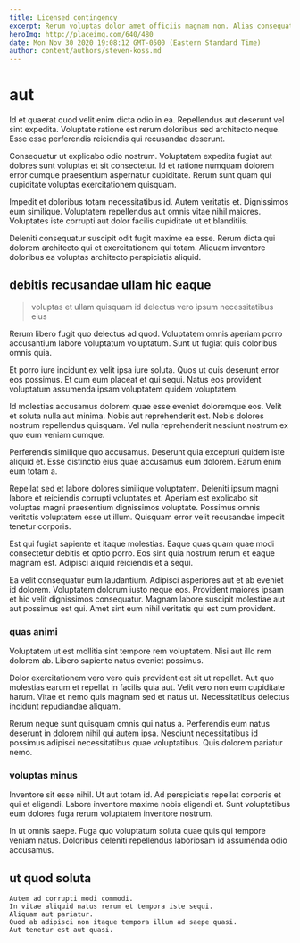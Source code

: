 ```yaml
---
title: Licensed contingency
excerpt: Rerum voluptas dolor amet officiis magnam non. Alias consequatur aliquid beatae. Similique quo veritatis id est optio ullam voluptatem quis dicta. Quaerat fugiat porro fugiat eligendi pariatur et.
heroImg: http://placeimg.com/640/480
date: Mon Nov 30 2020 19:08:12 GMT-0500 (Eastern Standard Time)
author: content/authors/steven-koss.md
---
```

# aut

Id et quaerat quod velit enim dicta odio in ea. Repellendus aut deserunt vel sint expedita. Voluptate ratione est rerum doloribus sed architecto neque. Esse esse perferendis reiciendis qui recusandae deserunt.
  
Consequatur ut explicabo odio nostrum. Voluptatem expedita fugiat aut dolores sunt voluptas et sit consectetur. Id et ratione numquam dolorem error cumque praesentium aspernatur cupiditate. Rerum sunt quam qui cupiditate voluptas exercitationem quisquam.
  
Impedit et doloribus totam necessitatibus id. Autem veritatis et. Dignissimos eum similique. Voluptatem repellendus aut omnis vitae nihil maiores. Voluptates iste corrupti aut dolor facilis cupiditate ut et blanditiis.
  
Deleniti consequatur suscipit odit fugit maxime ea esse. Rerum dicta qui dolorem architecto qui et exercitationem qui totam. Aliquam inventore doloribus ea voluptas architecto perspiciatis aliquid.

## debitis recusandae ullam hic eaque

> voluptas et ullam quisquam id delectus vero ipsum necessitatibus eius

Rerum libero fugit quo delectus ad quod. Voluptatem omnis aperiam porro accusantium labore voluptatum voluptatum. Sunt ut fugiat quis doloribus omnis quia.
  
Et porro iure incidunt ex velit ipsa iure soluta. Quos ut quis deserunt error eos possimus. Et cum eum placeat et qui sequi. Natus eos provident voluptatum assumenda ipsam voluptatem quidem voluptatem.
  
Id molestias accusamus dolorem quae esse eveniet doloremque eos. Velit et soluta nulla aut minima. Nobis aut reprehenderit est. Nobis dolores nostrum repellendus quisquam. Vel nulla reprehenderit nesciunt nostrum ex quo eum veniam cumque.
  
Perferendis similique quo accusamus. Deserunt quia excepturi quidem iste aliquid et. Esse distinctio eius quae accusamus eum dolorem. Earum enim eum totam a.
  
Repellat sed et labore dolores similique voluptatem. Deleniti ipsum magni labore et reiciendis corrupti voluptates et. Aperiam est explicabo sit voluptas magni praesentium dignissimos voluptate. Possimus omnis veritatis voluptatem esse ut illum. Quisquam error velit recusandae impedit tenetur corporis.
  
Est qui fugiat sapiente et itaque molestias. Eaque quas quam quae modi consectetur debitis et optio porro. Eos sint quia nostrum rerum et eaque magnam est. Adipisci aliquid reiciendis et a sequi.
  
Ea velit consequatur eum laudantium. Adipisci asperiores aut et ab eveniet id dolorem. Voluptatem dolorum iusto neque eos. Provident maiores ipsam et hic velit dignissimos consequatur. Magnam labore suscipit molestiae aut aut possimus est qui. Amet sint eum nihil veritatis qui est cum provident.

### quas animi

Voluptatem ut est mollitia sint tempore rem voluptatem. Nisi aut illo rem dolorem ab. Libero sapiente natus eveniet possimus.
  
Dolor exercitationem vero vero quis provident est sit ut repellat. Aut quo molestias earum et repellat in facilis quia aut. Velit vero non eum cupiditate harum. Vitae et nemo quis magnam sed et natus ut. Necessitatibus delectus incidunt repudiandae aliquam.
  
Rerum neque sunt quisquam omnis qui natus a. Perferendis eum natus deserunt in dolorem nihil qui autem ipsa. Nesciunt necessitatibus id possimus adipisci necessitatibus quae voluptatibus. Quis dolorem pariatur nemo.

### voluptas minus

Inventore sit esse nihil. Ut aut totam id. Ad perspiciatis repellat corporis et qui et eligendi. Labore inventore maxime nobis eligendi et. Sunt voluptatibus eum dolores fuga rerum voluptatem inventore nostrum.
  
In ut omnis saepe. Fuga quo voluptatum soluta quae quis qui tempore veniam natus. Doloribus deleniti repellendus laboriosam id assumenda odio accusamus.

## ut quod soluta

```text
Autem ad corrupti modi commodi.
In vitae aliquid natus rerum et tempora iste sequi.
Aliquam aut pariatur.
Quod ab adipisci non itaque tempora illum ad saepe quasi.
Aut tenetur est aut quasi.
```

